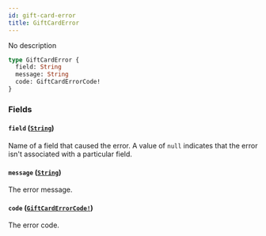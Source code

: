 ```yaml
---
id: gift-card-error
title: GiftCardError
---
```


No description

```graphql
type GiftCardError {
  field: String
  message: String
  code: GiftCardErrorCode!
}
```

### Fields

#### `field` ([`String`](/api-reference/scalars/string.mdx))

Name of a field that caused the error. A value of `null` indicates that the error isn't associated with a particular field.

#### `message` ([`String`](/api-reference/scalars/string.mdx))

The error message.

#### `code` ([`GiftCardErrorCode!`](/api-reference/enums/gift-card-error-code.mdx))

The error code.
